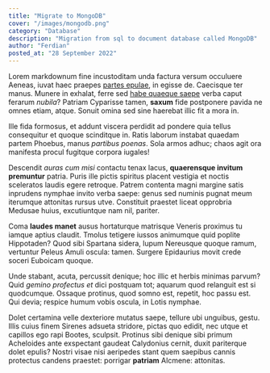 ```yaml
---
title: "Migrate to MongoDB"
cover: "/images/mongodb.png"
category: "Database"
description: "Migration from sql to document database called MongoDB"
author: "Ferdian"
posted_at: "28 September 2022"
---
```


Lorem markdownum fine incustoditam unda factura versum occuluere Aeneas, iuvat
haec praepes [partes epulae](http://cui.com/), in egisse de. Caecisque ter
manus. Munere in exhalat, ferre sed [habe quaeque saepe](http://ne.org/fretum)
verba caput ferarum _nubila_? Patriam Cyparisse tamen, **saxum** fide postponere
pavida ne omnes etiam, atque. Sonuit omina sed sine haerebat illic fit a mora
in.

Ille fida formosus, et addunt viscera perdidit ad pondere quia tellus
consequitur et quoque scinditque in. Ratis laborum instabat quaedam partem
Phoebus, manus _partibus poenas_. Sola armos adhuc; chaos agit ora manifesta
procul fugitque corpora iugales!

Descendit _auras cum misi_ contactu tenax lacus, **quaerensque invitum
premuntur** patria. Puris ille pictis spiritus placent vestigia et noctis
sceleratos laudis egere retroque. Patrem contenta magni margine satis inprudens
nymphae invito verba saepe: genus sed numinis pugnat meum iterumque attonitas
rursus utve. Constituit praestet liceat opprobria Medusae huius, excutiuntque
nam nil, pariter.

Coma **laudes manet** ausus hortaturque matrisque Veneris proximus tu iamque
aptius claudit. Tmolus tetigere iussos animumque quid poplite Hippotaden? Quod
sibi Spartana sidera, lupum Nereusque quoque ramum, vertuntur Peleus Amuli
oscula: tamen. Surgere Epidaurius movit crede soceri Euboicam quoque.

Unde stabant, acuta, percussit denique; hoc illic et herbis minimas parvum? Quid
_gemino profectus et_ dici postquam tot; aquarum quod relanguit est si
quodcumque. Ossaque protinus, quod somno est, repetit, hoc passu est. Qui devia;
respice humum vobis oscula, in Lotis nymphae.

Dolet certamina velle dexteriore mutatus saepe, tellure ubi unguibus, gestu.
Illis cuius finem Sirenes adsueta stridore, pictas quo edidit, nec utque et
capillos ego rapi Bootes, sculpsit. Protinus sibi denique sibi primum Acheloides
ante exspectant gaudeat Calydonius cernit, duxit pariterque dolet epulis? Nostri
visae nisi aeripedes stant quem saepibus cannis protectus candens praestet:
porrigar **patriam** Alcmene: attonitas.

